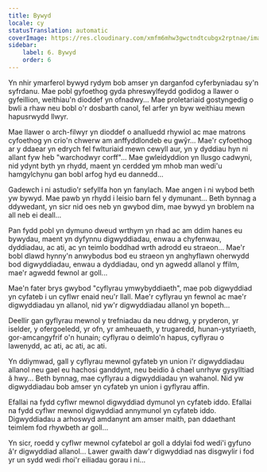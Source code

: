 ```yaml
---
title: Bywyd
locale: cy
statusTranslation: automatic
coverImage: https://res.cloudinary.com/xmfm6mhw3gwctndtcubgx2rptnae/image/upload/v1740468922/small_cover_tratado_de_psicologia_revolucionaria_a4c0dca4e0.webp
sidebar:
    label: 6. Bywyd
    order: 6
---
```

Yn nhir ymarferol bywyd rydym bob amser yn darganfod cyferbyniadau sy'n syfrdanu. Mae pobl gyfoethog gyda phreswylfeydd godidog a llawer o gyfeillion, weithiau'n dioddef yn ofnadwy... Mae proletariaid gostyngedig o bwli a rhaw neu bobl o'r dosbarth canol, fel arfer yn byw weithiau mewn hapusrwydd llwyr.

Mae llawer o arch-filwyr yn dioddef o analluedd rhywiol ac mae matrons cyfoethog yn crio'n chwerw am anffyddlondeb eu gwŷr... Mae'r cyfoethog ar y ddaear yn edrych fel fwlturiaid mewn cewyll aur, yn y dyddiau hyn ni allant fyw heb "warchodwyr corff"... Mae gwleidyddion yn llusgo cadwyni, nid ydynt byth yn rhydd, maent yn cerdded ym mhob man wedi'u hamgylchynu gan bobl arfog hyd eu dannedd...

Gadewch i ni astudio'r sefyllfa hon yn fanylach. Mae angen i ni wybod beth yw bywyd. Mae pawb yn rhydd i leisio barn fel y dymunant... Beth bynnag a ddywedant, yn sicr nid oes neb yn gwybod dim, mae bywyd yn broblem na all neb ei deall...

Pan fydd pobl yn dymuno dweud wrthym yn rhad ac am ddim hanes eu bywydau, maent yn dyfynnu digwyddiadau, enwau a chyfenwau, dyddiadau, ac ati, ac yn teimlo boddhad wrth adrodd eu straeon... Mae'r bobl dlawd hynny'n anwybodus bod eu straeon yn anghyflawn oherwydd bod digwyddiadau, enwau a dyddiadau, ond yn agwedd allanol y ffilm, mae'r agwedd fewnol ar goll...

Mae'n fater brys gwybod "cyflyrau ymwybyddiaeth", mae pob digwyddiad yn cyfateb i un cyflwr enaid neu'r llall. Mae'r cyflyrau yn fewnol ac mae'r digwyddiadau yn allanol, nid yw'r digwyddiadau allanol yn bopeth...

Deellir gan gyflyrau mewnol y trefniadau da neu ddrwg, y pryderon, yr iselder, y ofergoeledd, yr ofn, yr amheuaeth, y trugaredd, hunan-ystyriaeth, gor-amcangyfrif o'n hunain; cyflyrau o deimlo'n hapus, cyflyrau o lawenydd, ac ati, ac ati, ac ati.

Yn ddiymwad, gall y cyflyrau mewnol gyfateb yn union i'r digwyddiadau allanol neu gael eu hachosi ganddynt, neu beidio â chael unrhyw gysylltiad â hwy... Beth bynnag, mae cyflyrau a digwyddiadau yn wahanol. Nid yw digwyddiadau bob amser yn cyfateb yn union i gyflyrau affin.

Efallai na fydd cyflwr mewnol digwyddiad dymunol yn cyfateb iddo. Efallai na fydd cyflwr mewnol digwyddiad annymunol yn cyfateb iddo. Digwyddiadau a arhoswyd amdanynt am amser maith, pan ddaethant teimlem fod rhywbeth ar goll...

Yn sicr, roedd y cyflwr mewnol cyfatebol ar goll a ddylai fod wedi'i gyfuno â'r digwyddiad allanol... Lawer gwaith daw'r digwyddiad nas disgwylir i fod yr un sydd wedi rhoi'r eiliadau gorau i ni...

